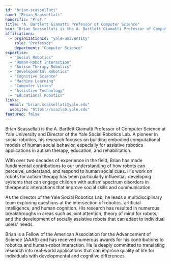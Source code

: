 ```yaml
---
id: "brian-scassellati"
name: "Brian Scassellati"
honorific: "Prof."
title: "A. Bartlett Giamatti Professor of Computer Science"
bio: "Brian Scassellati is the A. Bartlett Giamatti Professor of Computer Science at Yale University and Director of the Yale Social Robotics Lab. A pioneer in social robotics, his research focuses on building embodied computational models of human social behavior, especially for assistive robotics applications in autism therapy, education, and rehabilitation."
affiliations:
  - organizationId: "yale-university"
    role: "Professor"
    department: "Computer Science"
expertise:
  - "Social Robotics"
  - "Human-Robot Interaction"
  - "Autism Therapy Robotics"
  - "Developmental Robotics"
  - "Cognitive Science"
  - "Machine Learning"
  - "Computer Vision"
  - "Assistive Technology"
  - "Educational Robotics"
links:
  email: "brian.scassellati@yale.edu"
  website: "https://scazlab.yale.edu"
featured: false
---
```


Brian Scassellati is the A. Bartlett Giamatti Professor of Computer Science at Yale University and Director of the Yale Social Robotics Lab. A pioneer in social robotics, his research focuses on building embodied computational models of human social behavior, especially for assistive robotics applications in autism therapy, education, and rehabilitation.

With over two decades of experience in the field, Brian has made fundamental contributions to our understanding of how robots can perceive, understand, and respond to human social cues. His work on robots for autism therapy has been particularly influential, developing systems that can engage children with autism spectrum disorders in therapeutic interactions that improve social skills and communication.

As the director of the Yale Social Robotics Lab, he leads a multidisciplinary team exploring questions at the intersection of robotics, artificial intelligence, and human cognition. His research has resulted in numerous breakthroughs in areas such as joint attention, theory of mind for robots, and the development of socially assistive robots that can adapt to individual users' needs.

Brian is a Fellow of the American Association for the Advancement of Science (AAAS) and has received numerous awards for his contributions to robotics and human-robot interaction. He is deeply committed to translating research into real-world applications that can improve quality of life for individuals with developmental and cognitive differences.
